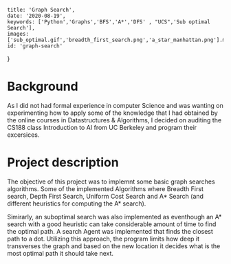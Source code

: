
    title: 'Graph Search',
    date: '2020-08-19',
    keywords: ['Python','Graphs','BFS','A*','DFS' , "UCS",'Sub optimal Search'],
    images: ['sub_optimal.gif','breadth_first_search.png','a_star_manhattan.png'].map(item=>'/images/projects/cs188_intro_ai/'+item),
    id: 'graph-search'
}




# Background

As I did not had formal experience in computer Science and was wanting on experimenting how to apply some of the knowledge that I had obtained by the online courses in Datastructures & Algorithms, 
I decided on auditing the CS188 class Introduction to AI from UC Berkeley and program their excersices.

# Project description

The objective of this project was to implemnt some basic graph searches algorithms. Some of the implemented Algorithms where Breadth First search,
Depth First Search, Uniform Cost Search and A* Search (and different heuristics for computing the A* search).

Simirarly, an suboptimal search was also implemented as eventhough an A* search with a good heuristic  can take considerable amount of time to find the optimal path.
A search Agent was implemented that finds the closest path to a dot. Utilizing this approach, the program limits how deep it transverses the graph and
 based on the new location it decides what is the most optimal path it should take next.
